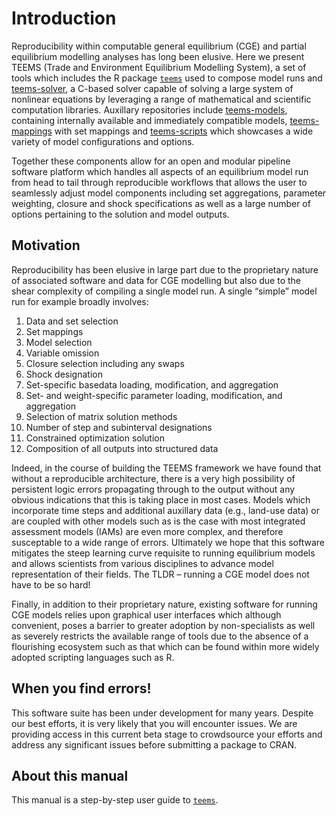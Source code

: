 # Introduction {#intro}
Reproducibility within computable general equilibrium (CGE) and partial equilibrium modelling analyses has long been elusive. Here we present TEEMS (Trade and Environment Equilibrium Modelling System), a set of tools which includes the R package [`teems`](https://github.com/teemsphere/teems-R) used to compose model runs and [teems-solver](https://github.com/teemsphere/teems-solver), a C-based solver capable of solving a large system of nonlinear equations by leveraging a range of mathematical and scientific computation libraries. Auxillary repositories include [teems-models](https://github.com/teemsphere/teems-models), containing internally available and immediately compatible models, [teems-mappings](https://github.com/teemsphere/teems-mappings) with set mappings and [teems-scripts]() which showcases a wide variety of model configurations and options.

Together these components allow for an open and modular pipeline software platform which handles all aspects of an equilibrium model run from head to tail through reproducible workflows that allows the user to seamlessly adjust model components including set aggregations, parameter weighting, closure and shock specifications as well as a large number of options pertaining to the solution and model outputs. 

## Motivation
Reproducibility has been elusive in large part due to the proprietary nature of associated software and data for CGE modelling but also due to the shear complexity of compiling a single model run. A single "simple" model run for example broadly involves:

1. Data and set selection
2. Set mappings
3. Model selection
4. Variable omission
5. Closure selection including any swaps
6. Shock designation
7. Set-specific basedata loading, modification, and aggregation
8. Set- and weight-specific parameter loading, modification, and aggregation
7. Selection of matrix solution methods
8. Number of step and subinterval designations
9. Constrained optimization solution
10. Composition of all outputs into structured data

Indeed, in the course of building the TEEMS framework we have found that without a reproducible architecture, there is a very high possibility of persistent logic errors propagating through to the output without any obvious indications that this is taking place in most cases. Models which incorporate time steps and additional auxillary data (e.g., land-use data) or are coupled with other models such as is the case with most integrated assessment models (IAMs) are even more complex, and therefore susceptable to a wide range of errors. Ultimately we hope that this software mitigates the steep learning curve requisite to running equilibrium models and allows scientists from various disciplines to advance model representation of their fields. The TLDR -- running a CGE model does not have to be so hard!

Finally, in addition to their proprietary nature, existing software for running CGE models relies upon graphical user interfaces which although convenient, poses a barrier to greater adoption by non-specialists as well as severely restricts the available range of tools due to the absence of a flourishing ecosystem such as that which can be found within more widely adopted scripting languages such as R.

## When you find errors!
This software suite has been under development for many years. Despite our best efforts, it is very likely that you will encounter issues. We are providing access in this current beta stage to crowdsource your efforts and address any significant issues before submitting a package to CRAN.

## About this manual
This manual is a step-by-step user guide to [`teems`](https://teemsphere.github.io/). 
<!-- ## 

The most important chapters are the [walkthrough](#walkthrough), [help guide](#help), and [debugging guide](#debugging). Subsequent chapters explain how to [write code](#functions), [manage projects](#projects), utilize [high-performance computing](#hpc), [transition from `drake`](#drake), and more. See the [documentation website](https://docs.ropensci.org/targets/index.html) for most other major resources, including [installation instructions](https://docs.ropensci.org/targets/index.html#installation), links to [example projects](https://docs.ropensci.org/targets/index.html#examples), and a [reference page with all user-side functions](https://docs.ropensci.org/targets/reference/index.html). 
-->
